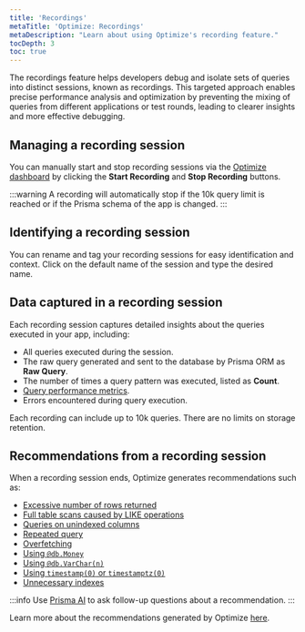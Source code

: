```yaml
---
title: 'Recordings'
metaTitle: 'Optimize: Recordings'
metaDescription: "Learn about using Optimize's recording feature."
tocDepth: 3
toc: true
---
```


The recordings feature helps developers debug and isolate sets of queries into distinct sessions, known as recordings. This targeted approach enables precise performance analysis and optimization by preventing the mixing of queries from different applications or test rounds, leading to clearer insights and more effective debugging.

## Managing a recording session

You can manually start and stop recording sessions via the [Optimize dashboard](https://console.prisma.io/optimize) by clicking the **Start Recording** and **Stop Recording** buttons.

:::warning
A recording will automatically stop if the 10k query limit is reached or if the Prisma schema of the app is changed.
:::

## Identifying a recording session

You can rename and tag your recording sessions for easy identification and context. Click on the default name of the session and type the desired name.

## Data captured in a recording session

Each recording session captures detailed insights about the queries executed in your app, including:

- All queries executed during the session.
- The raw query generated and sent to the database by Prisma ORM as **Raw Query**.
- The number of times a query pattern was executed, listed as **Count**.
- [Query performance metrics](/optimize/performance-metrics).
- Errors encountered during query execution.

Each recording can include up to 10k queries. There are no limits on storage retention.

## Recommendations from a recording session

When a recording session ends, Optimize generates recommendations such as:

- [Excessive number of rows returned](/optimize/recommendations/excessive-number-of-rows-returned)
- [Full table scans caused by LIKE operations](/optimize/recommendations/full-table-scans-caused-by-like-operations)
- [Queries on unindexed columns](/optimize/recommendations/queries-on-unindexed-columns)
- [Repeated query](/optimize/recommendations/repeated-query)
- [Overfetching](/optimize/recommendations/select-returning)
- [Using `@db.Money`](/optimize/recommendations/avoid-db-money)
- [Using `@db.VarChar(n)`](/optimize/recommendations/avoid-varchar)
- [Using `timestamp(0)` or `timestamptz(0)`](/optimize/recommendations/avoid-timestamp-timestampz-0)
- [Unnecessary indexes](/optimize/recommendations/unnecessary-indexes)

:::info
Use [Prisma AI](/optimize/prisma-ai) to ask follow-up questions about a recommendation.
:::

Learn more about the recommendations generated by Optimize [here](/optimize/recommendations).
